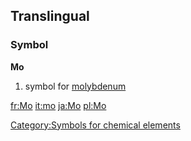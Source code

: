 ==Translingual==
===Symbol===
'''Mo'''
#{{chemistry}} symbol for [[molybdenum]]
[[Category:Symbols for chemical elements]]

[[fr:Mo]]
[[it:mo]]
[[ja:Mo]]
[[pl:Mo]]